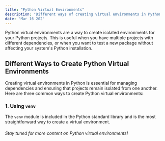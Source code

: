 ```yaml
---
title: "Python Virtual Environments"
description: "Different ways of creating virtual environments in Python."
date: "Mar 16 202"
---
```


<p> Python virtual environments are a way to create isolated environments for your Python projects. This is useful when you have multiple projects with different dependencies, or when you want to test a new package without affecting your system's Python installation. </p>

## Different Ways to Create Python Virtual Environments

Creating virtual environments in Python is essential for managing dependencies and ensuring that projects remain isolated from one another. Here are three common ways to create Python virtual environments:

### 1. Using `venv`

The `venv` module is included in the Python standard library and is the most straightforward way to create a virtual environment.


###### Stay tuned for more content on Python virtual environments! 